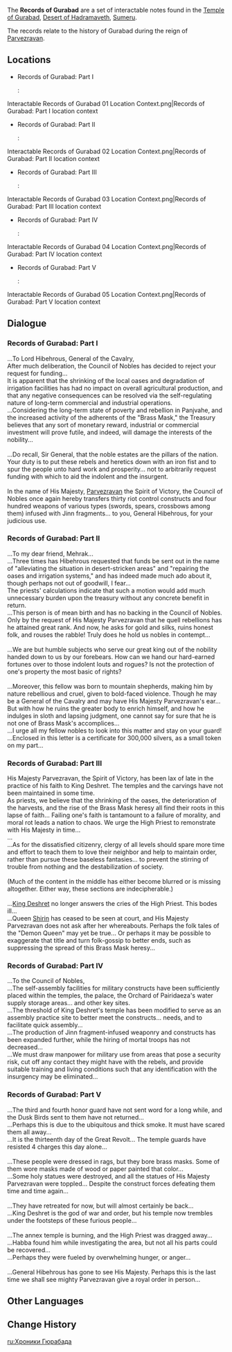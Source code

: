 {{Terminology Infobox
|image        = 
|type         = Notable Interactables
|region       = Sumeru
|subregion    = Great Red Sand
|area         = Desert of Hadramaveth
|subarea      = 
}}
The '''Records of Gurabad''' are a set of interactable notes found in the [[Safhe Shatranj|Temple of Gurabad]], [[Desert of Hadramaveth]], [[Sumeru]].

The records relate to the history of Gurabad during the reign of [[Parvezravan]].

==Locations==
* Records of Gurabad: Part I
*: <gallery>Interactable Records of Gurabad 01 Location.png|Records of Gurabad: Part I location
Interactable Records of Gurabad 01 Location Context.png|Records of Gurabad: Part I location context
</gallery>
* Records of Gurabad: Part II
*: <gallery>Interactable Records of Gurabad 02 Location.png|Records of Gurabad: Part II location
Interactable Records of Gurabad 02 Location Context.png|Records of Gurabad: Part II location context
</gallery>
* Records of Gurabad: Part III
*: <gallery>Interactable Records of Gurabad 03 Location.png|Records of Gurabad: Part III location
Interactable Records of Gurabad 03 Location Context.png|Records of Gurabad: Part III location context
</gallery>
* Records of Gurabad: Part IV
*: <gallery>Interactable Records of Gurabad 04 Location.png|Records of Gurabad: Part IV location
Interactable Records of Gurabad 04 Location Context.png|Records of Gurabad: Part IV location context
</gallery>
* Records of Gurabad: Part V
*: <gallery>Interactable Records of Gurabad 05 Location.png|Records of Gurabad: Part V location
Interactable Records of Gurabad 05 Location Context.png|Records of Gurabad: Part V location context
</gallery>

==Dialogue==
===Records of Gurabad: Part I===
...To Lord Hibehrous, General of the Cavalry,<br>
After much deliberation, the Council of Nobles has decided to reject your request for funding...<br>
It is apparent that the shrinking of the local oases and degradation of irrigation facilities has had no impact on overall agricultural production, and that any negative consequences can be resolved via the self-regulating nature of long-term commercial and industrial operations.<br>
...Considering the long-term state of poverty and rebellion in Panjvahe, and the increased activity of the adherents of the "Brass Mask," the Treasury believes that any sort of monetary reward, industrial or commercial investment will prove futile, and indeed, will damage the interests of the nobility...<br>
<br>
...Do recall, Sir General, that the noble estates are the pillars of the nation. Your duty is to put these rebels and heretics down with an iron fist and to spur the people unto hard work and prosperity... not to arbitrarily request funding with which to aid the indolent and the insurgent.<br>
<br>
In the name of His Majesty, [[Parvezravan]] the Spirit of Victory, the Council of Nobles once again hereby transfers thirty riot control constructs and four hundred weapons of various types (swords, spears, crossbows among them) infused with Jinn fragments... to you, General Hibehrous, for your judicious use.

===Records of Gurabad: Part II ===
...To my dear friend, Mehrak...<br>
...Three times has Hibehrous requested that funds be sent out in the name of "alleviating the situation in desert-stricken areas" and "repairing the oases and irrigation systems," and has indeed made much ado about it, though perhaps not out of goodwill, I fear...<br>
The priests' calculations indicate that such a motion would add much unnecessary burden upon the treasury without any concrete benefit in return.<br>
...This person is of mean birth and has no backing in the Council of Nobles. Only by the request of His Majesty Parvezravan that he quell rebellions has he attained great rank. And now, he asks for gold and silks, ruins honest folk, and rouses the rabble! Truly does he hold us nobles in contempt...<br>
<br>
...We are but humble subjects who serve our great king out of the nobility handed down to us by our forebears. How can we hand our hard-earned fortunes over to those indolent louts and rogues? Is not the protection of one's property the most basic of rights?<br>
<br>
...Moreover, this fellow was born to mountain shepherds, making him by nature rebellious and cruel, given to bold-faced violence. Though he may be a General of the Cavalry and may have His Majesty Parvezravan's ear... But with how he ruins the greater body to enrich himself, and how he indulges in sloth and lapsing judgment, one cannot say for sure that he is not one of Brass Mask's accomplices...<br>
...I urge all my fellow nobles to look into this matter and stay on your guard!<br>
...Enclosed in this letter is a certificate for 300,000 silvers, as a small token on my part...

===Records of Gurabad: Part III===
His Majesty Parvezravan, the Spirit of Victory, has been lax of late in the practice of his faith to King Deshret. The temples and the carvings have not been maintained in some time.<br>
As priests, we believe that the shrinking of the oases, the deterioration of the harvests, and the rise of the Brass Mask heresy all find their roots in this lapse of faith... Failing one's faith is tantamount to a failure of morality, and moral rot leads a nation to chaos. We urge the High Priest to remonstrate with His Majesty in time...<br>
...<br>
...As for the dissatisfied citizenry, clergy of all levels should spare more time and effort to teach them to love their neighbor and help to maintain order, rather than pursue these baseless fantasies... to prevent the stirring of trouble from nothing and the destabilization of society.<br>
<br>
(Much of the content in the middle has either become blurred or is missing altogether. Either way, these sections are indecipherable.)<br>
<br>
...[[King Deshret]] no longer answers the cries of the High Priest. This bodes ill...<br>
...Queen [[Shirin of Gurabad|Shirin]] has ceased to be seen at court, and His Majesty Parvezravan does not ask after her whereabouts. Perhaps the folk tales of the "Demon Queen" may yet be true... Or perhaps it may be possible to exaggerate that title and turn folk-gossip to better ends, such as suppressing the spread of this Brass Mask heresy...

===Records of Gurabad: Part IV===
...To the Council of Nobles,<br>
...The self-assembly facilities for military constructs have been sufficiently placed within the temples, the palace, the Orchard of Pairidaeza's water supply storage areas... and other key sites.<br>
...The threshold of King Deshret's temple has been modified to serve as an assembly practice site to better meet the constructs... needs, and to facilitate quick assembly...<br>
...The production of Jinn fragment-infused weaponry and constructs has been expanded further, while the hiring of mortal troops has not decreased...<br>
...We must draw manpower for military use from areas that pose a security risk, cut off any contact they might have with the rebels, and provide suitable training and living conditions such that any identification with the insurgency may be eliminated...

===Records of Gurabad: Part V===
...The third and fourth honor guard have not sent word for a long while, and the Dusk Birds sent to them have not returned...<br>
...Perhaps this is due to the ubiquitous and thick smoke. It must have scared them all away...<br>
...It is the thirteenth day of the Great Revolt... The temple guards have resisted 4 charges this day alone...<br>
<br>
...These people were dressed in rags, but they bore brass masks. Some of them wore masks made of wood or paper painted that color...<br>
...Some holy statues were destroyed, and all the statues of His Majesty Parvezravan were toppled... Despite the construct forces defeating them time and time again...<br>
<br>
...They have retreated for now, but will almost certainly be back...<br>
...King Deshret is the god of war and order, but his temple now trembles under the footsteps of these furious people...<br>
<br>
...The annex temple is burning, and the High Priest was dragged away...<br>
...Habba found him while investigating the area, but not all his parts could be recovered...<br>
...Perhaps they were fueled by overwhelming hunger, or anger...<br>
<br>
...General Hibehrous has gone to see His Majesty. Perhaps this is the last time we shall see mighty Parvezravan give a royal order in person...

==Other Languages==
{{Other Languages
|en      = Records of Gurabad
|zhs     = 居尔城记事
|zhs_rm  = Jū'ěr-chéng Jìshì
|zht     = 居爾城記事
|zht_rm  = Jū'ěr-chéng Jìshì
|zh_tl   = Records of Gurabad
|ja      = ジュラバドの古事
|ja_rm   = Jurabado no Koji
|ja_tl   = Ancient Matters of Gurabad
|ko      = 구라바드 기록
|ko_tl   = Gurabad Records
|es      = Crónicas de Gurabad
|es_tl   = Chronicles of Gurabad
|fr      = Chroniques de Gurabad
|fr_tl   = Chronicles of Gurabad
|ru      = Хроники Гюрабада
|ru_tl   = Chronicles of Gurabad
|th      = บันทึกเรื่องราวแห่งเมือง Gurabad
|th_rm   = 
|th_tl   = 
|vi      = Ghi Chép Về Gurabad
|vi_tl   = 
|de      = Aufzeichnungen von Gurabad
|de_tl   = Aufzeichnungen von Gurabad
|id      = Sejarah Gurabad
|id_tl   = History of Gurabad
|pt      = Crônicas de Gurabad
|pt_tl   = Chronicles of Gurabad
|tr      = Gurabad Kayıtları
|tr_tl   = 
|it      = Archivi di Gurabad
|it_tl   = Archives of Gurabad
}}

==Change History==
{{Change History|3.4}}
<!--
==References==
{{Reflist}}
-->

[[ru:Хроники Гюрабада]]